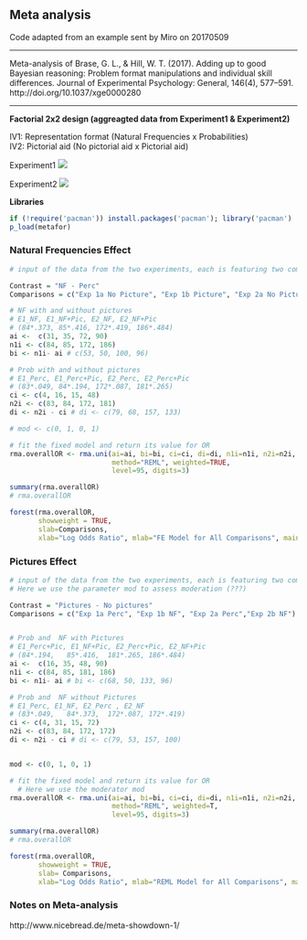 ## Meta analysis

Code adapted from an example sent by Miro on 20170509

***
Meta-analysis of Brase, G. L., & Hill, W. T. (2017). Adding up to good Bayesian reasoning: Problem format manipulations and individual skill differences. Journal of Experimental Psychology: General, 146(4), 577–591. http://doi.org/10.1037/xge0000280  

***


**Factorial 2x2 design (aggreagted data from Experiment1 & Experiment2)**  

IV1: Representation format (Natural Frequencies x Probabilities)  
IV2: Pictorial aid (No pictorial aid x Pictorial aid)



Experiment1
![](Images/Data_analysis/Meta_analysis/Brase_Experiment_1.png)  

Experiment2
![](Images/Data_analysis/Meta_analysis/Brase_Experiment_2.png)  


**Libraries**
```r
if (!require('pacman')) install.packages('pacman'); library('pacman')
p_load(metafor)
```

### Natural Frequencies Effect

```r

# input of the data from the two experiments, each is featuring two comparison (note: ai to di are corresponding to the 2x2 table, n1i and n2i are row sums)

Contrast = "NF - Perc"
Comparisons = c("Exp 1a No Picture", "Exp 1b Picture", "Exp 2a No Picture","Exp 2b Picture")

# NF with and without pictures
# E1_NF, E1_NF+Pic, E2_NF, E2_NF+Pic
# (84*.373, 85*.416, 172*.419, 186*.484)
ai <-  c(31, 35, 72, 90)
n1i <- c(84, 85, 172, 186)
bi <- n1i- ai # c(53, 50, 100, 96)

# Prob with and without pictures
# E1_Perc, E1_Perc+Pic, E2_Perc, E2_Perc+Pic
# (83*.049, 84*.194, 172*.087, 181*.265)
ci <- c(4, 16, 15, 48)
n2i <- c(83, 84, 172, 181)
di <- n2i - ci # di <- c(79, 68, 157, 133)

# mod <- c(0, 1, 0, 1)

# fit the fixed model and return its value for OR
rma.overallOR <- rma.uni(ai=ai, bi=bi, ci=ci, di=di, n1i=n1i, n2i=n2i, measure="OR", 
                         method="REML", weighted=TRUE,
                         level=95, digits=3)

summary(rma.overallOR)
# rma.overallOR

forest(rma.overallOR, 
       showweight = TRUE,
       slab=Comparisons, 
       xlab="Log Odds Ratio", mlab="FE Model for All Comparisons", main = Contrast )

```


### Pictures Effect

```r

# input of the data from the two experiments, each is featuring two comparison (note: ai to di are corresponding to the 2x2 table, n1i and n2i are row sums)
# Here we use the parameter mod to assess moderation (???)

Contrast = "Pictures - No pictures"
Comparisons = c("Exp 1a Perc", "Exp 1b NF", "Exp 2a Perc","Exp 2b NF")


# Prob and  NF with Pictures
# E1_Perc+Pic, E1_NF+Pic, E2_Perc+Pic, E2_NF+Pic
# (84*.194,   85*.416,  181*.265, 186*.484)
ai <-  c(16, 35, 48, 90)
n1i <- c(84, 85, 181, 186)
bi <- n1i- ai # bi <- c(68, 50, 133, 96)

# Prob and  NF without Pictures
# E1_Perc, E1_NF, E2_Perc , E2_NF
# (83*.049,   84*.373,  172*.087, 172*.419)
ci <- c(4, 31, 15, 72)
n2i <- c(83, 84, 172, 172)
di <- n2i - ci # di <- c(79, 53, 157, 100)


mod <- c(0, 1, 0, 1)

# fit the fixed model and return its value for OR
  # Here we use the moderator mod
rma.overallOR <- rma.uni(ai=ai, bi=bi, ci=ci, di=di, n1i=n1i, n2i=n2i, mod=mod, measure="OR", 
                         method="REML", weighted=T,
                         level=95, digits=3)

summary(rma.overallOR)
# rma.overallOR

forest(rma.overallOR, 
       showweight = TRUE,
       slab= Comparisons, 
       xlab="Log Odds Ratio", mlab="REML Model for All Comparisons", main = Contrast)
```

### Notes on Meta-analysis

http://www.nicebread.de/meta-showdown-1/
